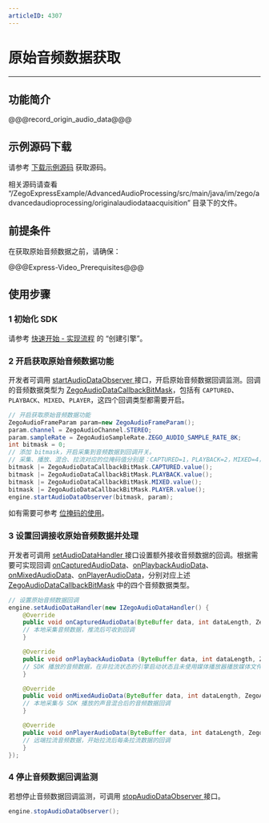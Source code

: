 ```yaml
---
articleID: 4307
---
```

# 原始音频数据获取

- - -

## 功能简介

@@@record_origin_audio_data@@@

## 示例源码下载

请参考 [下载示例源码](!DownloadDemo/DownloadDemo) 获取源码。

相关源码请查看 “/ZegoExpressExample/AdvancedAudioProcessing/src/main/java/im/zego/advancedaudioprocessing/originalaudiodataacquisition” 目录下的文件。

## 前提条件

在获取原始音频数据之前，请确保：

@@@Express-Video_Prerequisites@@@


## 使用步骤

### 1 初始化 SDK

请参考 [快速开始 - 实现流程](!Integration/Solution_Implementation#CreateEngine) 的 “创建引擎”。

### 2 开启获取原始音频数据功能

开发者可调用 [startAudioDataObserver ](@startAudioDataObserver) 接口，开启原始音频数据回调监测。回调的音频数据类型为 [ZegoAudioDataCallbackBitMask](@-ZegoAudioDataCallbackBitMask)，包括有 `CAPTURED`、`PLAYBACK`、`MIXED`、`PLAYER`，这四个回调类型都需要开启。

```java
// 开启获取原始音频数据功能
ZegoAudioFrameParam param=new ZegoAudioFrameParam();
param.channel = ZegoAudioChannel.STEREO;
param.sampleRate = ZegoAudioSampleRate.ZEGO_AUDIO_SAMPLE_RATE_8K;
int bitmask = 0;
// 添加 bitmask，开启采集到音频数据到回调开关。
// 采集、播放、混合、拉流对应的位掩码值分别是：CAPTURED=1，PLAYBACK=2，MIXED=4，PLAYER=8，bitmask 最终得到的值为 15，表示会同时触发采集、播放、混合、拉流的原始数据回调。
bitmask |= ZegoAudioDataCallbackBitMask.CAPTURED.value();
bitmask |= ZegoAudioDataCallbackBitMask.PLAYBACK.value();
bitmask |= ZegoAudioDataCallbackBitMask.MIXED.value();
bitmask |= ZegoAudioDataCallbackBitMask.PLAYER.value();
engine.startAudioDataObserver(bitmask, param);
```

<div class="mk-hint">

如有需要可参考 [位掩码的使用](#8661)。
</div>

### 3 设置回调接收原始音频数据并处理

开发者可调用 [setAudioDataHandler ](@setAudioDataHandler) 接口设置额外接收音频数据的回调。根据需要可实现回调 [onCapturedAudioData](@onCapturedAudioData)、[onPlaybackAudioData](@onPlaybackAudioData)、[onMixedAudioData](@onMixedAudioData)、[onPlayerAudioData](@onPlayerAudioData)，分别对应上述 [ZegoAudioDataCallbackBitMask](@-ZegoAudioDataCallbackBitMask) 中的四个音频数据类型。

```java
// 设置原始音频数据回调
engine.setAudioDataHandler(new IZegoAudioDataHandler() {
	@Override
	public void onCapturedAudioData(ByteBuffer data, int dataLength, ZegoAudioFrameParam param) {
	// 本地采集音频数据，推流后可收到回调
	}

	@Override
	public void onPlaybackAudioData (ByteBuffer data, int dataLength, ZegoAudioFrameParam param) {
	// SDK 播放的音频数据，在非拉流状态的引擎启动状态且未使用媒体播放器播放媒体文件状态时，回调的音频数据是静音的音频数据
	}

	@Override
	public void onMixedAudioData(ByteBuffer data, int dataLength, ZegoAudioFrameParam param) {
	// 本地采集与 SDK 播放的声音混合后的音频数据回调
	}

	@Override
	public void onPlayerAudioData(ByteBuffer data, int dataLength, ZegoAudioFrameParam param, String streamID) {
	// 远端拉流音频数据，开始拉流后每条拉流数据的回调
	}
});
```

### 4 停止音频数据回调监测

若想停止音频数据回调监测，可调用 [stopAudioDataObserver ](@stopAudioDataObserver) 接口。

```java
engine.stopAudioDataObserver();
```
